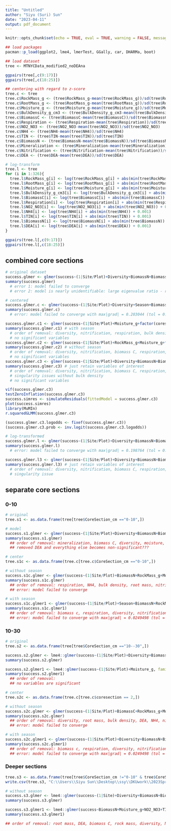 ```yaml
---
title: "Untitled"
author: "Siyu (Suri) Sun"
date: "2023-04-11"
output: pdf_document
---
```


```r
knitr::opts_chunk$set(echo = TRUE, eval = TRUE, warning = FALSE, message = FALSE)
```

```r
## load packages
pacman::p_load(ggplot2, lme4, lmerTest, GGally, car, DHARMa, boot)
```

```r
## load dataset
tree <- MTNYCData_modified2_noDEAna
```

```r
ggpairs(tree[,c(9:17)])
ggpairs(tree[,c(18:25)])
```

```r
## centering with regard to z-score
tree.c <- tree
tree.c$RockMass_g <- (tree$RockMass_g-mean(tree$RockMass_g))/sd(tree$RockMass_g)
tree.c$RootMass_g <- (tree$RootMass_g-mean(tree$RootMass_g))/sd(tree$RootMass_g)
tree.c$Moisture_g <- (tree$Moisture_g-mean(tree$Moisture_g))/sd(tree$Moisture_g)
tree.c$BulkDensity_g_cm3 <- (tree$BulkDensity_g_cm3-mean(tree$BulkDensity_g_cm3))/sd(tree$BulkDensity_g_cm3)
tree.c$BiomassC <- (tree$BiomassC-mean(tree$BiomassC))/sd(tree$BiomassC)
tree.c$Respiration <- (tree$Respiration-mean(tree$Respiration))/sd(tree$Respiration)
tree.c$NO2_NO3 <- (tree$NO2_NO3-mean(tree$NO2_NO3))/sd(tree$NO2_NO3)
tree.c$NH4 <- (tree$NH4-mean(tree$NH4))/sd(tree$NH4)
tree.c$TIN <- (tree$TIN-mean(tree$TIN))/sd(tree$TIN)
tree.c$BiomassN <- (tree$BiomassN-mean(tree$BiomassN))/sd(tree$BiomassN)
tree.c$Mineralization <- (tree$Mineralization-mean(tree$Mineralization))/sd(tree$Mineralization)
tree.c$Nitrification <- (tree$Nitrification-mean(tree$Nitrification))/sd(tree$Nitrification)
tree.c$DEA <- (tree$DEA-mean(tree$DEA))/sd(tree$DEA)
```

```r
# log-transform
tree.l <- tree
for (i in 1:326){
  tree.l$RockMass_g[i] <- log(tree$RockMass_g[i] + abs(min(tree$RockMass_g)) + 0.001)
  tree.l$RootMass_g[i] <- log(tree$RootMass_g[i] + abs(min(tree$RootMass_g)) + 0.001)
  tree.l$Moisture_g[i] <- log(tree$Moisture_g[i] + abs(min(tree$Moisture_g)) + 0.001)
  tree.l$BulkDensity_g_cm3[i] <- log(tree$BulkDensity_g_cm3[i] + abs(min(tree$BulkDensity_g_cm3)) + 0.001)
  tree.l$BiomassC[i] <- log(tree$BiomassC[i] + abs(min(tree$BiomassC)) + 0.001)
  tree.l$Respiration[i] <- log(tree$Respiration[i] + abs(min(tree$Respiration)) + 0.001)
  tree.l$NO2_NO3[i] <- log(tree$NO2_NO3[i] + abs(min(tree$NO2_NO3)) + 0.001)
  tree.l$NH4[i] <- log(tree$NH4[i] + abs(min(tree$NH4)) + 0.001)
  tree.l$TIN[i] <- log(tree$TIN[i] + abs(min(tree$TIN)) + 0.001)
  tree.l$BiomassN[i] <- log(tree$BiomassN[i] + abs(min(tree$BiomassN)) + 0.001)
  tree.l$DEA[i] <- log(tree$DEA[i] + abs(min(tree$DEA)) + 0.001)
}

ggpairs(tree.l[,c(9:17)])
ggpairs(tree.l[,c(18:25)])
```



## combined core sections
```r
# original dataset
success.glmer <- glmer(success~(1|Site/Plot)+Diversity+BiomassN+BiomassC+RockMass_g+RootMass_g+Moisture_g+Respiration+NH4+Nitrification+DEA+BulkDensity_g_cm3+factor(coresection), family=binomial, data=tree)
summary(success.glmer)
  # error 1: model failed to converge
  # error 2: model is nearly unidentifiable: large eigenvalue ratio - rescale variables?
```

```r
# centered
success.glmer.c <- glmer(success~(1|Site/Plot)+Diversity+Season+BiomassN+BiomassC+RockMass_g+RootMass_g+Moisture_g+Respiration+NH4+Nitrification+DEA+BulkDensity_g_cm3+factor(coresection), family=binomial, data=tree.c)
summary(success.glmer.c)
  # error: model failed to converge with max|grad| = 0.203044 (tol = 0.002, component 1)

success.glmer.c1 <- glmer(success~(1|Site/Plot)+Moisture_g+factor(coresection), family=binomial, data=tree.c)
summary(success.glmer.c1) # with season
  # order of removal: diversity, nitrification, respiration, bulk density, biomass C, NH4, DEA (stop showing error here), biomass N (error reappears),  root mass, season (stop showing error), rock mass
  # no significant variables
success.glmer.c2 <- glmer(success~(1|Site/Plot)+RockMass_g+Moisture_g+factor(coresection), family=binomial, data=tree.c)
summary(success.glmer.c2) # without season
  # order of removal: diversity, nitrification, biomass C, respiration, bulk density, root mass, NH4, DEA (stop showing error), biomass N 
  # no significant variables
success.glmer.c3 <- glmer(success~(1|Site/Plot)+Diversity+BiomassN+BiomassC+RootMass_g+BulkDensity_g_cm3, family=binomial, data=tree.c)
summary(success.glmer.c3) # just retain variables of interest
  # order of removal: diversity, nitrification, biomass C, respiration, bulk density, root mass, NH4, DEA (stop showing error), biomass N 
  # singularity issues without bulk density
  # no significant variables

vif(success.glmer.c3)
testZeroInflation(success.glmer.c3)
success.simres <- simulateResiduals(fittedModel = success.glmer.c3)
plot(success.simres)
library(MuMIn)
r.squaredGLMM(success.glmer.c3)

(success.glmer.c3.logodds <- fixef(success.glmer.c3))
(success.glmer.c3.prob <- inv.logit(success.glmer.c3.logodds))

```

```r
# log-transformed
success.glmer.l <- glmer(success~(1|Site/Plot)+Diversity+BiomassN+BiomassC+RockMass_g+RootMass_g+Moisture_g+Respiration+NH4+Nitrification+DEA+BulkDensity_g_cm3+factor(coresection), family=binomial, data=tree.l)
summary(success.glmer.l)
  # error: model failed to converge with max|grad| = 0.198764 (tol = 0.002, component 1)

success.glmer.l3 <- glmer(success~(1|Site/Plot)+Diversity+BiomassN+BiomassC, family=binomial, data=tree.l)
summary(success.glmer.l3) # just retain variables of interest
  # order of removal: diversity, nitrification, biomass C, respiration, bulk density, root mass, NH4, DEA (stop showing error), biomass N 
  # singularity issue
```



## separate core sections
### 0-10
```r
# original 
tree.s1 <- as.data.frame(tree[tree$CoreSection_cm =="0-10",])

# model
success.s1.glmer <- glmer(success~(1|Site/Plot)+Diversity+BiomassN+BiomassC+RockMass_g+RootMass_g+Moisture_g+Respiration+NH4+Nitrification+DEA+BulkDensity_g_cm3, family=binomial, data=tree.s1)
summary(success.s1.glmer)
  ## order of removal: mineralization, biomass C, diversity, moisture, (DEA), rock mass
  ## removed DEA and everything else becomes non-significant???
```

```r
# center 
tree.s1c <- as.data.frame(tree.c[tree.c$CoreSection_cm =="0-10",])

# without season
success.s1c.glmer <- glmer(success~(1|Site/Plot)+BiomassN+RockMass_g+Moisture_g, family=binomial, data=tree.s1c)
summary(success.s1c.glmer)
  ## order of removal: respiration, NH4, bulk density, root mass, nitrification, diversity, biomass c (error gone), DEA (is singular shows up)
  ## error: model failed to converge

# with season
success.s1c.glmer1 <- glmer(success~(1|Site/Plot)+Season+BiomassN+RockMass_g+RootMass_g+Moisture_g+NH4+DEA+BulkDensity_g_cm3, family=binomial, data=tree.s1c)
summary(success.s1c.glmer1)
  ## order of removal: biomass c, respiration, diversity, nitrification, 
  ## error: model failed to converge with max|grad| = 0.0249498 (tol = 0.002, component 1)
```


### 10-30
```r
# original
tree.s2 <- as.data.frame(tree[tree$CoreSection_cm =="10--30",])

success.s2.glmer <- lme4::glmer(success~(1|Site/Plot)+Diversity+BiomassN+BiomassC+RockMass_g+RootMass_g+Moisture_g+Respiration+NO2_NO3+NH4+Nitrification+DEA+BulkDensity_g_cm3, family=binomial, data=tree.s2)
summary(success.s2.glmer)

success.s2.glmer1 <- lme4::glmer(success~(1|Site/Plot)+Moisture_g, family=binomial, data=tree.s2)
summary(success.s2.glmer1)
  ## order of removal: 
  ## no variables are significant
```

```r
# center 
tree.s2c <- as.data.frame(tree.c[tree.c$coresection == 2,])

# without season
success.s2c.glmer <- glmer(success~(1|Site/Plot)+BiomassC+RockMass_g+Moisture_g, family=binomial, data=tree.s2c)
summary(success.s2c.glmer)
  ## order of removal: diversity, root mass, bulk density, DEA, NH4, nitrification, biomass N, respiration, rock mass
  ## error: model failed to converge

# with season
success.s2c.glmer1 <- glmer(success~(1|Site/Plot)+Diversity+BiomassN+BiomassC+RockMass_g+RootMass_g+Moisture_g+Respiration+NO2_NO3+NH4+Nitrification+DEA+BulkDensity_g_cm3, family=binomial, data=tree.s2c)
summary(success.s2c.glmer1)
  ## order of removal: biomass c, respiration, diversity, nitrification, 
  ## error: model failed to converge with max|grad| = 0.0249498 (tol = 0.002, component 1)
```


### Deeper sections
```r
tree.s3 <- as.data.frame(tree[tree$CoreSection_cm !="0-10" & tree$CoreSection_cm !="10--30",])
write.csv(tree.s3, "C:\\Users\\Siyu Sun\\Desktop\\ssy\\DKUwork\\2023Spring\\Applied Statistics\\Project\\tree_below30.csv")
```

```r
# without season
success.s3.glmer <- lme4::glmer(success~(1|Site)+Diversity+BiomassN+BiomassC+RockMass_g+RootMass_g+Moisture_g+NO2_NO3+NH4+TIN+Mineralization+Nitrification+DEA, family=binomial, data=tree.s3)
summary(success.s3.glmer)

success.s3.glmer1 <- lme4::glmer(success~BiomassN+Moisture_g+NO2_NO3+TIN+Mineralization+Nitrification+(1|Site), family=binomial, data=tree.s3)
summary(success.s3.glmer1)

## order of removal: root mass, DEA, biomass C, rock mass, diversity, NH4
```






